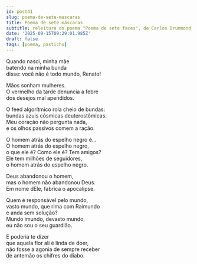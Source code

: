 ```yaml
---
id: post41
slug: poema-de-sete-mascaras
title: Poema de sete máscaras
subtitle: releitura do poema "Poema de sete faces", de Carlos Drummond de Andrade
date: '2025-09-15T09:29:01.985Z'
draft: false
tags: [poema, pasticho]
---
```

Quando nasci, minha mãe  
batendo na minha bunda  
disse: você não é todo mundo, Renato!  

Mãos sonham mulheres.  
O vermelho da tarde denuncia a febre  
dos desejos mal apendidos.  

O feed algorítmico rola cheio de bundas:  
bundas azuis cósmicas deuterostômicas.  
Meu coração não pergunta nada,  
e os olhos passivos comem a ração.  

O homem atrás do espelho negro é...  
O homem atrás do espelho negro,  
o que ele é? Como ele é? Tem amigos?  
Ele tem milhões de seguidores,  
o homem atrás do espelho negro.  

Deus abandonou o homem,  
mas o homem não abandonou Deus.  
Em nome dEle, fabrica o apocalipse.  

Quem é responsável pelo mundo,  
vasto mundo, que rima com Raimundo  
e anda sem solução?  
Mundo imundo, devasto mundo,  
eu não sou o seu guardião.  

E poderia te dizer  
que aquela flor ali é linda de doer,  
não fosse a agonia de sempre receber  
de antemão os chifres do diabo.
